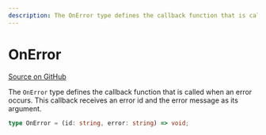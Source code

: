 ```yaml
---
description: The OnError type defines the callback function that is called when an error occurs.
---
```


# OnError

[Source on GitHub](https://github.com/xyflow/xyflow/blob/main/packages/system/src/types/general.ts#L233)

The `OnError` type defines the callback function that is called when an error occurs. This callback receives an error id and the error message as its argument.

```ts
type OnError = (id: string, error: string) => void;
```

<APIDocs typeName="OnError" packageName="system" />

